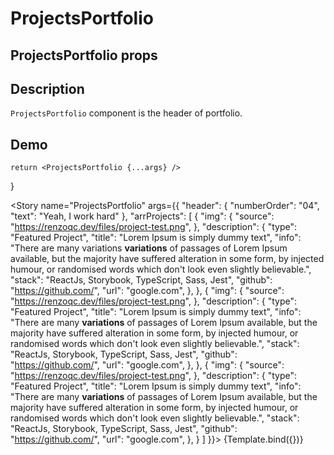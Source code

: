 

<Meta title="ProjectsPortfolio" component={ProjectsPortfolio} />

# ProjectsPortfolio

## ProjectsPortfolio props
<ArgsTable of={ProjectsPortfolio} />

## Description

`ProjectsPortfolio` component is the header of portfolio.

## Demo

    return <ProjectsPortfolio {...args} />
}

<Story name="ProjectsPortfolio" args={{
    "header": {
        "numberOrder": "04",
        "text": "Yeah, I work hard"
    },
    "arrProjects": [
        {
            "img": {
                "source": "https://renzoqc.dev/files/project-test.png",
            },
            "description": {
                "type": "Featured Project",
                "title": "Lorem Ipsum is simply dummy text",
                "info": "There are many variations <strong>variations</strong> of passages of Lorem Ipsum available, but the majority have suffered alteration in some form, by injected humour, or randomised words which don't look even slightly believable.",
                "stack": "ReactJs, Storybook, TypeScript, Sass, Jest",
                "github": "https://github.com/",
                "url": "google.com",
            },
        },
        {
            "img": {
                "source": "https://renzoqc.dev/files/project-test.png",
            },
            "description": {
                "type": "Featured Project",
                "title": "Lorem Ipsum is simply dummy text",
                "info": "There are many <strong>variations</strong> of passages of Lorem Ipsum available, but the majority have suffered alteration in some form, by injected humour, or randomised words which don't look even slightly believable.",
                "stack": "ReactJs, Storybook, TypeScript, Sass, Jest",
                "github": "https://github.com/",
                "url": "google.com",
            },
        },
        {
            "img": {
                "source": "https://renzoqc.dev/files/project-test.png",
            },
            "description": {
                "type": "Featured Project",
                "title": "Lorem Ipsum is simply dummy text",
                "info": "There are many <strong>variations</strong> of passages of Lorem Ipsum available, but the majority have suffered alteration in some form, by injected humour, or randomised words which don't look even slightly believable.",
                "stack": "ReactJs, Storybook, TypeScript, Sass, Jest",
                "github": "https://github.com/",
                "url": "google.com",
            },
        }
    ]
}}>
{Template.bind({})}
</Story>

